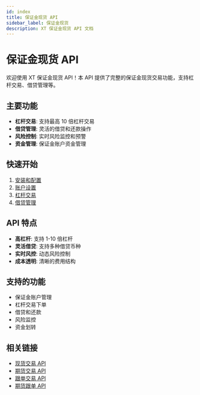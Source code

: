 ```yaml
---
id: index
title: 保证金现货 API
sidebar_label: 保证金现货
description: XT 保证金现货 API 文档
---
```


# 保证金现货 API

欢迎使用 XT 保证金现货 API！本 API 提供了完整的保证金现货交易功能，支持杠杆交易、借贷管理等。

## 主要功能

- **杠杆交易**: 支持最高 10 倍杠杆交易
- **借贷管理**: 灵活的借贷和还款操作
- **风险控制**: 实时风险监控和预警
- **资金管理**: 保证金账户资金管理

## 快速开始

1. [安装和配置](./installation)
2. [账户设置](./account-setup)
3. [杠杆交易](./leverage-trading)
4. [借贷管理](./lending)

## API 特点

- **高杠杆**: 支持 1-10 倍杠杆
- **灵活借贷**: 支持多种借贷币种
- **实时风控**: 动态风险控制
- **成本透明**: 清晰的费用结构

## 支持的功能

- 保证金账户管理
- 杠杆交易下单
- 借贷和还款
- 风险监控
- 资金划转

## 相关链接

- [现货交易 API](../spot)
- [期货交易 API](../futures)
- [跟单交易 API](../copy-trading)
- [期货跟单 API](../futures-copy)
